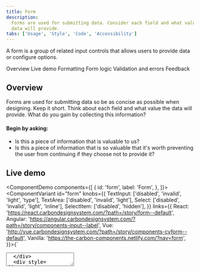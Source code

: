 ```yaml
---
title: Form
description:
  Forms are used for submitting data. Consider each field and what value the
  data will provide.
tabs: ['Usage', 'Style', 'Code', 'Accessibility']
---
```


<PageDescription>

A form is a group of related input controls that allows users to provide data or
configure options.

</PageDescription>

<AnchorLinks>

<AnchorLink>Overview</AnchorLink>
<AnchorLink>Live demo</AnchorLink>
<AnchorLink>Formatting</AnchorLink>
<AnchorLink>Form logic</AnchorLink>
<AnchorLink>Validation and errors</AnchorLink>
<AnchorLink>Feedback</AnchorLink>

</AnchorLinks>

## Overview

Forms are used for submitting data so be as concise as possible when designing.
Keep it short. Think about each field and what value the data will provide. What
do you gain by collecting this information?

#### Begin by asking:

- Is this a piece of information that is valuable to us?
- Is this a piece of information that is so valuable that it's worth preventing
  the user from continuing if they choose not to provide it?

## Live demo

<ComponentDemo
  components={[
    {
      id: 'form',
      label: 'Form',
    },
  ]}>
  <ComponentVariant
    id="form"
    knobs={{
      TextInput: ['disabled', 'invalid', 'light', 'type'],
      TextArea: ['disabled', 'invalid', 'light'],
      Select: ['disabled', 'invalid', 'light', 'inline'],
      SelectItem: ['disabled', 'hidden'],
    }}
    links={{
      React: 'https://react.carbondesignsystem.com/?path=/story/form--default',
      Angular:
        'https://angular.carbondesignsystem.com/?path=/story/components-input--label',
      Vue:
        'http://vue.carbondesignsystem.com/?path=/story/components-cvform--default',
      Vanilla: 'https://the-carbon-components.netlify.com/?nav=form',
    }}>{`
  <Form>
  <div style={{marginBottom: '2rem'}}>
    <TextInput
      helperText="Optional helper text here; if message is more than one line text should wrap (~100 character count maximum)"
      id="test2"
      invalidText="Invalid error message."
      labelText="Text input label"
      placeholder="Placeholder text"
    />
  </div>
  <div style={{marginBottom: '2rem'}}>
  <TextArea
    cols={50}
    helperText="Optional helper text here; if message is more than one line text should wrap (~100 character count maximum)"
    id="test5"
    invalidText="Invalid error message."
    labelText="Text area label"
    placeholder="Placeholder text"
    rows={4}
  />
  </div>
  <div style={{marginBottom: '2rem'}}>
    <Select
      defaultValue="placeholder-item"
      id="select-1"
      invalidText="This is an invalid error message."
      labelText="Select"
    >
      <SelectItem
        text="Option 1"
        value="option-1"
      />
      <SelectItem
        text="Option 2"
        value="option-2"
      />
      <SelectItem
        text="Option 3"
        value="option-3"
      />
    </Select>
  </div>
  <Button
    kind="primary"
    tabIndex={0}
    type="submit"
  >
    Submit
  </Button>
</Form>
  `}</ComponentVariant>
</ComponentDemo>

## Formattting

All forms are comprised of six elements:

- **Labels:** Inform users what the corresponding input fields mean.
- **Input fields:** Enable users to provide information. Information can be
  entered through a variety of different input fields ranging from text fields,
  checkboxes, and many other types.
- **Helper text:** Provides assistance on how to fill out a field. Helper text
  is optional.
- **Placeholder text:** Hints at what goes into a field. Placeholder text is
  optional.
- **Actions:** Allow users to submit a form.
- **Validation:** Ensures the data submitted by the user conforms to acceptable
  parameters.

<Row>
<Column colLg={8}>

![effective form design](images/form-usage-1.png)

</Column>
</Row>

### Button placement

On non-modal or in-page forms, align single buttons or Secondary / Primary
button groups to the left. Buttons should align with the form controls
regardless of the user‘s window width.

<Row>
<Column colLg={8}>

![Primary button alignment in Forms](images/form-usage-5.png)

<Caption>Single button alignment in forms</Caption>

</Column>
</Row>

<Row>
<Column colLg={8}>

![Secondary / Primary button alignment in forms](images/form-usage-6.png)

<Caption>Secondary / Primary button alignment in forms</Caption>

</Column>
</Row>

### Multistep forms

When the primary action implies a navigation step forward, as in a wizard, align
single buttons or Secondary/Primary button groups to the right. This position
conveys the “next step” intention.

<Row>
<Column colLg={8}>

![Primary button alignment in a wizard](images/form-usage-7.png)

<Caption>Single button aligment in a wizard</Caption>

</Column>
</Row>

<Row>
<Column colLg={8}>

![Primary button aligment in a wizard](images/form-usage-8.png)

<Caption>Secondary / Primary button pair alignment in a wizard</Caption>

</Column>
</Row>

## Content

### Labels

Effective form labeling helps users understand what information to enter into a
Text Input. Using a placeholder text as a label is often applied as a
space-saving method. However, this is not recommended because it hides context
and presents accessibility issues.

#### Accessibility best practices for labels:

- Labels must be visible when an input gets focus.
- Labels must be announced to the screen reader on focus.
- Ensure the helper text that appears under an input is read when an assistive
  technology user stops at an input using ARIA.
- Use sentence-style capitalization (only the first word in a phrase and any
  proper nouns capitalized).

### Default values

Where possible, add programmatic assistance. Detect and pre-fill inputs to
reduce errors and save time. When the software can't determine the value that
belongs in an input, use type-ahead to make suggestions. Use sentence-case for
default values, detected values, and auto-completion text.

### Helper text

Helper text is pertinent information that assists the user in completing a
field. Helper text is always available when the input is focused and appears
underneath the label. Use sentence-style capitalization, and in most cases,
write the text as full sentences with punctuation.

### Placeholder text

Placeholder text provides hints or examples of what to enter. Placeholder text
disappears after the user begins entering data into the Input and should not
contain crucial information. Use sentence-style capitalization, and in most
cases, write the text as a direct statement without punctuation.

## Form logic

- **Radio buttons** are used when there is a list of two or more options that
  are mutually exclusive and the user must select exactly one choice. In other
  words, clicking a non-selected radio button will deselect whatever other
  button was previously selected in the list.
- **Checkboxes** are used when there are lists of options and the user may
  select any number of choices, including zero, one, or several. In other words,
  each checkbox is independent of all other checkboxes in the list, so checking
  one box doesn’t uncheck the others. A stand-alone checkbox, or a toggle can be
  used for a single option that the user can turn on or off.
- **Select elements** are used for fields in which a single selection is
  required and there are a large number of possible options.

<Row>
<Column colLg={8}>

![form logic](images/form-usage-4.png)

</Column>
</Row>

## Validation and errors

### Error messaging

Effective error messaging can help the user to understand the problem and how to
fix it. First, inform the user what has happened, then provide guidance on next
steps or possible resolutions.
[Inline notifications](/components/notification/usage) can be used to state the
general problem with the users input, such as _“Please input the required
fields.”_ Inline Notifications can occur pre or post submission, depending on
the type of data the user is inputting.

### Form validation

We recommend validating the users data before form submission. Use visual cues
to guide the user as to where the problem lies within the form. This will help
to easily identify the elements that need to be corrected.

The validation should appear when the user has clicked away from the text field.
Once the user corrects the errors within the text field, the validation should
disappear once the data is rendered as valid.

The validation label below the field should be as informative as possible when
describing the issue with the users data. For example, if password limitations
require 16 characters, but the user inputs a password with only six characters,
the text should read something like, _"Password must be at least 16
characters."_

<Row>
<Column colLg={8}>

![form validation](images/form-validation.gif)

</Column>
</Row>

### Optional versus required fields

All fields in a form are assumed required, with optional fields being tagged as
so. It is recommended that an instruction precedes the form stating either "All fields are required" or "All fields are required unless marked optional".

<Row>
<Column colLg={8}>

![optional fields in a form](images/form-usage-5.png)

</Column>
</Row>

## Feedback

Help us improve this component by providing feedback, asking questions, and
leaving any other comments on
[GitHub](https://github.com/carbon-design-system/carbon-website/issues/new?assignees=&labels=feedback&template=feedback.md).
